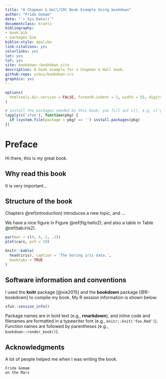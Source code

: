 ```yaml
--- 
title: "A Chapman & Hall/CRC Book Example Using bookdown"
author: "Frida Gomam"
date: "`r Sys.Date()`"
documentclass: krantz
bibliography:
- book.bib
- packages.bib
biblio-style: apalike
link-citations: yes
colorlinks: yes
lot: yes
lof: yes
site: bookdown::bookdown_site
description: A book example for a Chapman & Hall book.
github-repo: yihui/bookdown-crc
graphics: yes
---
```


```r
options(
  htmltools.dir.version = FALSE, formatR.indent = 2, width = 55, digits = 4
)

# install the packages needed by this book; you fill out c(), e.g. c('ggplot2', 'dplyr')
lapply(c('xfun'), function(pkg) {
  if (system.file(package = pkg) == '') install.packages(pkg)
})
```

# Preface {-}

Hi there, this is my great book.

## Why read this book {-}

It is very important...

## Structure of the book {-}

Chapters \@ref(introduction) introduces a new topic, and ...

We have a nice figure in Figure \@ref(fig:hello2), and also a table in Table \@ref(tab:iris2).

```r
par(mar = c(4, 4, 1, .1))
plot(cars, pch = 19)
```

```r
knitr::kable(
  head(iris), caption = 'The boring iris data.',
  booktabs = TRUE
)
```

## Software information and conventions {-}

I used the **knitr**\index{knitr} package [@xie2015] and the **bookdown**\index{bookdown} package [@R-bookdown] to compile my book. My R session information is shown below:

```r
xfun::session_info()
```

Package names are in bold text (e.g., **rmarkdown**), and inline code and filenames are formatted in a typewriter font (e.g., `knitr::knit('foo.Rmd')`). Function names are followed by parentheses (e.g., `bookdown::render_book()`).

## Acknowledgments {-}

A lot of people helped me when I was writing the book.

```block2
Frida Gomam  
on the Mars
```

